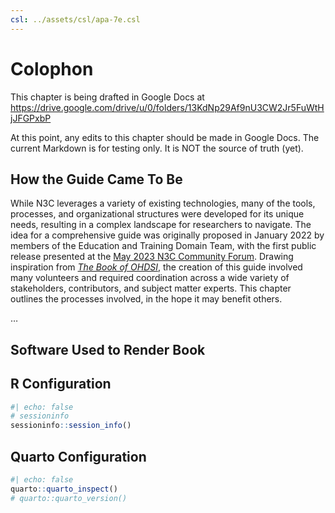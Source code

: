 ```yaml
---
csl: ../assets/csl/apa-7e.csl
---
```


# Colophon {#sec-colophon}

:::{.callout-note}
This chapter is being drafted in Google Docs at
<https://drive.google.com/drive/u/0/folders/13KdNp29Af9nU3CW2Jr5FuWtHjJFGPxbP>
:::

:::{.callout-warning}
At this point, any edits to this chapter should be made in Google Docs.
The current Markdown is for testing only.
It is NOT the source of truth (yet).
:::


How the Guide Came To Be {#sec-colophon-be}
------------------

While N3C leverages a variety of existing technologies, many of the tools, processes, and organizational structures were developed for its unique needs,
resulting in a complex landscape for researchers to navigate.
The idea for a comprehensive guide was originally proposed in January 2022 by members of the Education and Training Domain Team,
with the first public release presented at the [May 2023 N3C Community Forum](https://youtu.be/WI8TuiQKCWM?si=4X9F4YHF3IBhdNUI&t=1893).
Drawing inspiration from [*The Book of OHDSI*](https://ohdsi.github.io/TheBookOfOhdsi/),
the creation of this guide involved many volunteers and required coordination across a wide variety
of stakeholders, contributors, and subject matter experts.
This chapter outlines the processes involved, in the hope it may benefit others.

...


Software Used to Render Book {#sec-colophon-software}
------------------

::: {.callout-caution collapse="true"}
## R Configuration
```r
#| echo: false
# sessioninfo
sessioninfo::session_info()
```
:::

::: {.callout-caution collapse="true"}
## Quarto Configuration

```r
#| echo: false
quarto::quarto_inspect()
# quarto::quarto_version()
```
:::
